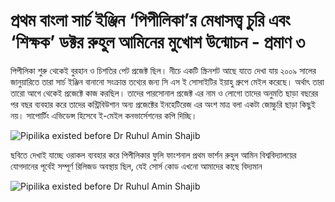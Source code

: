 # প্রথম বাংলা সার্চ ইঞ্জিন ‘পিপীলিকা’র মেধাসত্ত্ব চুরি এবং ‘শিক্ষক’ ডক্টর রুহুল আমিনের মুখোশ উন্মোচন - প্রমাণ ৩

পিপীলিকা শুরু থেকেই বুরহান ও চিশতির পেট প্রজেক্ট ছিল। নীচে একটি স্ক্রিনশট আছে যাতে দেখা যায় ২০০৯ সালের জানুয়ারিতে তারা সার্চ ইঞ্জিন বানানো সংক্রান্ত তথ্যের জন্য সি এস ই সোসাইটির ইয়াহু গ্রুপে মেইল করেছে। অর্থাৎ তারা তারো আগে থেকেই প্রজেক্টে কাজ করছিল। তাদের পারসোনাল প্রজেক্ট এর নাম ও লোগো তাদের অনুমতি ছাড়া বছরের পর বছর ব্যবহার করে তাদের কন্ট্রিবিউশান অন্য প্রজেক্টের ইনহেটিরেজ এর অংশ মাত্র বলা একটা জোচ্চুরি ছাড়া কিছুই নয়। সাপোর্টিং এভিডেন্স হিসেবে ই-মেইল কনভার্সেশনের কপি দিচ্ছি।


![Pipilika existed before Dr Ruhul Amin Shajib](/static/images/ev3.1.jpg)

ছবিতে দেখাই যাচ্ছে ওরাকল ব্যবহার করে পিপীলিকার ফুলি ফাংশনাল প্রথম ভার্শন রুহুল আমিন বিশ্ববিদ্যালয়ের যোগদানের পূর্বেই সম্পূর্ণ রিলিজড অবস্থায় ছিল, যেই সোর্স কোড এখনো আমাদের কাছে বিদ্যমান

![Pipilika existed before Dr Ruhul Amin Shajib](/static/images/ev3.2.png)